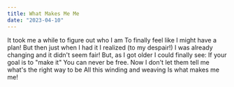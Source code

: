 ```yaml
---
title: What Makes Me Me
date: "2023-04-10"
---
```


<Box>
It took me a while  
to figure out who I am  
To finally feel like  
I might have a plan!  
But then just when I had it  
I realized (to my despair!)  
I was already changing  
and it didn't seem fair!  
But, as I got older  
I could finally see:  
If your goal is to "make it"  
You can never be free.  
Now I don't let them tell me  
what's the right way to be  
All this winding and weaving  
Is what makes me me!  
</Box>